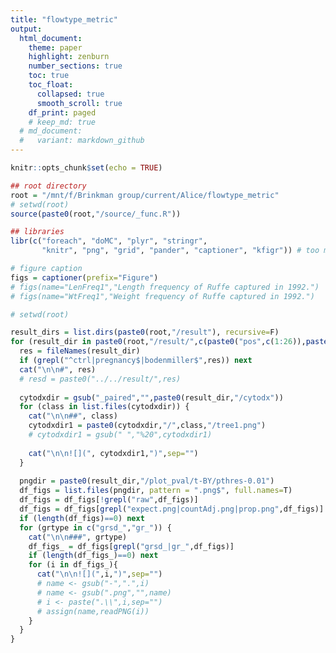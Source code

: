 ```yaml
---
title: "flowtype_metric"
output:
  html_document:
    theme: paper
    highlight: zenburn
    number_sections: true
    toc: true
    toc_float: 
      collapsed: true
      smooth_scroll: true
    df_print: paged
    # keep_md: true
  # md_document:
  #   variant: markdown_github
---
```


```r
knitr::opts_chunk$set(echo = TRUE)

## root directory
root = "/mnt/f/Brinkman group/current/Alice/flowtype_metric"
# setwd(root)
source(paste0(root,"/source/_func.R"))

## libraries
libr(c("foreach", "doMC", "plyr", "stringr",
       "knitr", "png", "grid", "pander", "captioner", "kfigr")) # too much, but will use later on

# figure caption
figs = captioner(prefix="Figure")
# figs(name="LenFreq1","Length frequency of Ruffe captured in 1992.")
# figs(name="WtFreq1","Weight frequency of Ruffe captured in 1992.")

```



```r

# setwd(root)

result_dirs = list.dirs(paste0(root,"/result"), recursive=F)
for (result_dir in paste0(root,"/result/",c(paste0("pos",c(1:26)),paste0("flowcap_6",c("","_ctrl","_pos")),"bodenmiller_paired","pregnancy_paired","genentech"))){
  res = fileNames(result_dir)
  if (grepl("^ctrl|pregnancy$|bodenmiller$",res)) next
  cat("\n\n#", res)
  # resd = paste0("../../result/",res)
  
  cytodxdir = gsub("_paired","",paste0(result_dir,"/cytodx"))
  for (class in list.files(cytodxdir)) {
    cat("\n\n##", class)
    cytodxdir1 = paste0(cytodxdir,"/",class,"/tree1.png")
    # cytodxdir1 = gsub(" ","%20",cytodxdir1)
    
    cat("\n\n![](", cytodxdir1,")",sep="")
  }
  
  pngdir = paste0(result_dir,"/plot_pval/t-BY/pthres-0.01")
  df_figs = list.files(pngdir, pattern = ".png$", full.names=T)
  df_figs = df_figs[!grepl("raw",df_figs)]
  df_figs = df_figs[grepl("expect.png|countAdj.png|prop.png",df_figs)]
  if (length(df_figs)==0) next
  for (grtype in c("grsd_","gr_")) {
    cat("\n\n###", grtype)
    df_figs_ = df_figs[grepl("grsd_|gr_",df_figs)]
    if (length(df_figs_)==0) next
    for (i in df_figs_){  
      cat("\n\n![](",i,")",sep="")
      # name <- gsub("-",".",i)
      # name <- gsub(".png","",name)  
      # i <- paste(".\\",i,sep="")
      # assign(name,readPNG(i))
    }
  }
}
```


